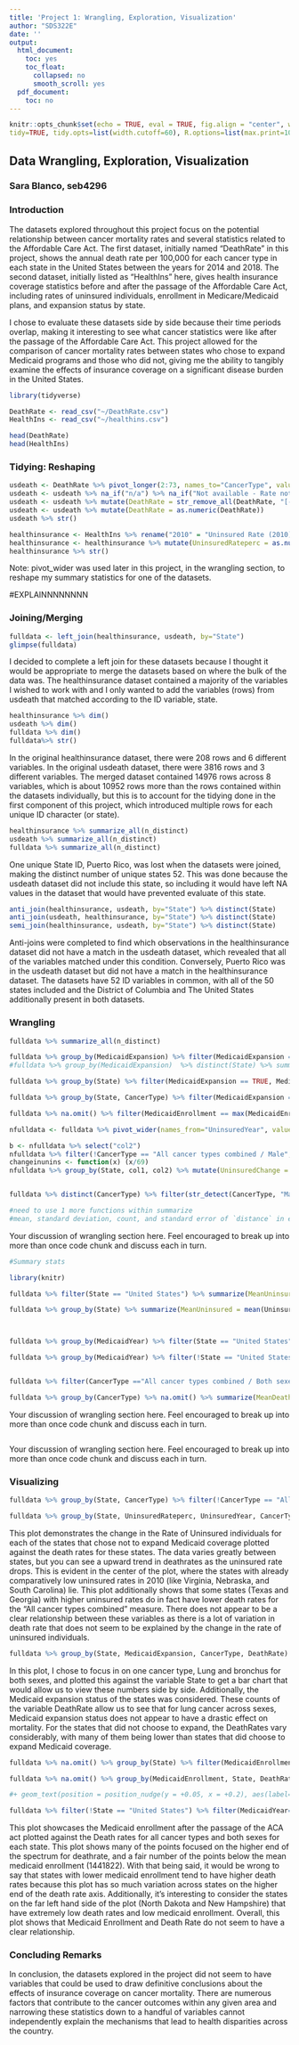 ```yaml
---
title: 'Project 1: Wrangling, Exploration, Visualization'
author: "SDS322E"
date: ''
output:
  html_document:
    toc: yes
    toc_float:
      collapsed: no
      smooth_scroll: yes
  pdf_document:
    toc: no
---
```


```r
knitr::opts_chunk$set(echo = TRUE, eval = TRUE, fig.align = "center", warning = F, message = F,
tidy=TRUE, tidy.opts=list(width.cutoff=60), R.options=list(max.print=100))
```

## Data Wrangling, Exploration, Visualization

### Sara Blanco, seb4296

### Introduction 

The datasets explored throughout this project focus on the potential relationship between cancer mortality rates and several statistics related to the Affordable Care Act. The first dataset, initially named "DeathRate" in this project, shows the annual death rate per 100,000 for each cancer type in each state in the United States between the years for 2014 and 2018. The second dataset, initially listed as "HealthIns" here, gives health insurance coverage statistics before and after the passage of the Affordable Care Act, including rates of uninsured individuals, enrollment in Medicare/Medicaid plans, and expansion status by state. 

I chose to evaluate these datasets side by side because their time periods overlap, making it interesting to see what cancer statistics were like after the passage of the Affordable Care Act. This project allowed for the comparison of cancer mortality rates between states who chose to expand Medicaid programs and those who did not, giving me the ability to tangibly examine the effects of insurance coverage on a significant disease burden in the United States. 

```R
library(tidyverse)

DeathRate <- read_csv("~/DeathRate.csv")
HealthIns <- read_csv("~/healthins.csv")

head(DeathRate)
head(HealthIns)

```

### Tidying: Reshaping

```R
usdeath <- DeathRate %>% pivot_longer(2:73, names_to="CancerType", values_to="DeathRate") 
usdeath <- usdeath %>% na_if("n/a") %>% na_if("Not available - Rate not displayed due to fewer than 10 deaths.")
usdeath <- usdeath %>% mutate(DeathRate = str_remove_all(DeathRate, "[- Female breast cancer only.]")) %>% mutate(State = str_replace_all(State, "All U.S. combined", "United States"))
usdeath <- usdeath %>% mutate(DeathRate = as.numeric(DeathRate))
usdeath %>% str()

healthinsurance <- HealthIns %>% rename("2010" = "Uninsured Rate (2010)") %>% rename("2015" = "Uninsured Rate (2015)")  %>% rename("2013" = "Medicaid Enrollment (2013)") %>% rename("2016" = "Medicaid Enrollment (2016)") %>% rename("MedicaidExpansion" = "State Medicaid Expansion (2016)") %>% pivot_longer(cols=c("2010":"2015"), names_to="UninsuredYear", values_to="UninsuredRateperc") %>% mutate(UninsuredRateperc = str_remove_all(UninsuredRateperc, "[-%]")) %>% pivot_longer(cols=c("2013":"2016"), names_to="MedicaidYear", values_to="MedicaidEnrollment") %>% select(-"Marketplace Tax Credits (2016)", -"Average Monthly Tax Credit (2016)", -"Employer Health Insurance Coverage (2015)", - "Marketplace Health Insurance Coverage (2016)", -"Health Insurance Coverage Change (2010-2015)", -"Medicare Enrollment (2016)", -"Uninsured Rate Change (2010-2015)", -"Medicaid Enrollment Change (2013-2016)")
healthinsurance <- healthinsurance %>% mutate(UninsuredRateperc = as.numeric(UninsuredRateperc))
healthinsurance %>% str()
```
Note: pivot_wider was used later in this project, in the wrangling section, to reshape my summary statistics for one of the datasets. 


#EXPLAINNNNNNNN
    
### Joining/Merging

```R
fulldata <- left_join(healthinsurance, usdeath, by="State")
glimpse(fulldata)
```
I decided to complete a left join for these datasets because I thought it would be appropriate to merge the datasets based on where the bulk of the data was. The healthinsurance dataset contained a majority of the variables I wished to work with and I only wanted to add the variables (rows) from usdeath that matched according to the ID variable, state. 

```R
healthinsurance %>% dim()
usdeath %>% dim()
fulldata %>% dim()
fulldata%>% str()
```
In the original healthinsurance dataset, there were 208 rows and 6 different variables. In the original usdeath dataset, there were 3816 rows and 3 different variables. The merged dataset contained 14976 rows across 8 variables, which is about 10952 rows more than the rows contained within the datasets individually, but this is to account for the tidying done in the first component of this project, which introduced multiple rows for each unique ID character (or state). 
```R
healthinsurance %>% summarize_all(n_distinct)
usdeath %>% summarize_all(n_distinct)
fulldata %>% summarize_all(n_distinct)
```
One unique State ID, Puerto Rico, was lost when the datasets were joined, making the distinct number of unique states 52. This was done because the usdeath dataset did not include this state, so including it would have left NA values in the dataset that would have prevented evaluate of this state. 

```R
anti_join(healthinsurance, usdeath, by="State") %>% distinct(State)
anti_join(usdeath, healthinsurance, by="State") %>% distinct(State)
semi_join(healthinsurance, usdeath, by="State") %>% distinct(State)
```
Anti-joins were completed to find which observations in the healthinsurance dataset did not have a match in the usdeath dataset, which revealed that all of the variables matched under this condition. Conversely, Puerto Rico was in the usdeath dataset but did not have a match in the healthinsurance dataset. The datasets have 52 ID variables in common, with all of the 50 states included and the District of Columbia and The United States additionally present in both datasets. 

###  Wrangling

```R
fulldata %>% summarize_all(n_distinct)

fulldata %>% group_by(MedicaidExpansion) %>% filter(MedicaidExpansion == TRUE) %>% distinct(State) %>% summarize(n=n())
#fulldata %>% group_by(MedicaidExpansion)  %>% distinct(State) %>% summarize(sum(MedicaidExpansion))

fulldata %>% group_by(State) %>% filter(MedicaidExpansion == TRUE, MedicaidYear == 2013) %>% select(MedicaidEnrollment) %>% distinct(MedicaidEnrollment)

fulldata %>% group_by(State, CancerType) %>% filter(MedicaidExpansion == TRUE) %>% filter(!CancerType == "All cancer types combined / Male", !CancerType == "All cancer types combined / Both sexes combined", !CancerType == "All cancer types combined / Female") %>% arrange(desc(DeathRate)) %>% distinct(DeathRate)

fulldata %>% na.omit() %>% filter(MedicaidEnrollment == max(MedicaidEnrollment)) %>% filter(!CancerType == "All cancer types combined / Male", !CancerType == "All cancer types combined / Both sexes combined", !CancerType == "All cancer types combined / Female") %>% filter(!State == "United States") %>% arrange(desc(MedicaidEnrollment)) %>% distinct(MedicaidEnrollment) %>% filter(MedicaidEnrollment==max(MedicaidEnrollment))

nfulldata <- fulldata %>% pivot_wider(names_from="UninsuredYear", values_from="UninsuredRateperc") %>% rename("col1"="2010", "col2"="2015") 

b <- nfulldata %>% select("col2")
nfulldata %>% filter(!CancerType == "All cancer types combined / Male", !CancerType == "All cancer types combined / Both sexes combined", !CancerType == "All cancer types combined / Female") %>% summarize(n_distinct(CancerType))
changeinunins <- function(x) (x/69)
nfulldata %>% group_by(State, col1, col2) %>% mutate(UninsuredChange = col1-col2) %>% summarize(PercentageDueToType = changeinunins(UninsuredChange)) %>% distinct(PercentageDueToType)


fulldata %>% distinct(CancerType) %>% filter(str_detect(CancerType, "Male"))

#need to use 1 more functions within summarize  
#mean, standard deviation, count, and standard error of `distance` in each month (i.e., averaged across `day`) for flights from the three different New York airports (`origin`). You will use your sd and count to find your se=sd/sqrt(count). Rename your summary variables inside of `summarize()`. 


```
Your discussion of wrangling section here. Feel encouraged to break up into more than once code chunk and discuss each in turn.

```R
#Summary stats

library(knitr)

fulldata %>% filter(State == "United States") %>% summarize(MeanUninsured = mean(UninsuredRateperc), SDUninsured = sd(UninsuredRateperc), MaxUninsured= max(UninsuredRateperc)) %>% kable(align = 'c')

fulldata %>% group_by(State) %>% summarize(MeanUninsured = mean(UninsuredRateperc), SDUninsured = sd(UninsuredRateperc), MaxUninsured= max(UninsuredRateperc)) %>% kable()



fulldata %>% group_by(MedicaidYear) %>% filter(State == "United States") %>% summarize(MeanEnrollment = mean(MedicaidEnrollment), SDEnrollment = sd(MedicaidEnrollment), MaxEnrollment= max(MedicaidEnrollment))  %>% kable()

fulldata %>% group_by(MedicaidYear) %>% filter(!State == "United States") %>% na.omit() %>% summarize(MeanEnrollment = mean(MedicaidEnrollment), SDEnrollment = sd(MedicaidEnrollment), MaxEnrollment= max(MedicaidEnrollment))  %>% kable()


fulldata %>% filter(CancerType =="All cancer types combined / Both sexes combined") %>% summarize(MeanDeath = mean(DeathRate), SDDeath = sd(DeathRate), MaxDeath= max(DeathRate), MinDeath=min(DeathRate))  %>% kable(align = 'c')

fulldata %>% group_by(CancerType) %>% na.omit() %>% summarize(MeanDeath = mean(DeathRate), SDDeath = sd(DeathRate), MaxDeath= max(DeathRate), MinDeath=min(DeathRate))  %>% kable(digits = 3)

```
Your discussion of wrangling section here. Feel encouraged to break up into more than once code chunk and discuss each in turn.

```R

```
Your discussion of wrangling section here. Feel encouraged to break up into more than once code chunk and discuss each in turn.

### Visualizing

```R
fulldata %>% group_by(State, CancerType) %>% filter(!CancerType == "All cancer types combined") %>% filter(!State == "United States") %>% distinct(CancerType) 

fulldata %>% group_by(State, UninsuredRateperc, UninsuredYear, CancerType, DeathRate, MedicaidExpansion) %>% filter(!State == "United States") %>% distinct(UninsuredRateperc) %>% arrange(desc(UninsuredRateperc)) %>% filter(CancerType == "All cancer types combined / Both sexes combined") %>% filter(MedicaidExpansion == FALSE) %>% ggplot(aes(y=UninsuredRateperc, x=DeathRate, color=State)) + geom_line() + geom_point(aes(shape=UninsuredYear), alpha=0.80) + scale_shape_manual(values=c(16, 25)) + ggtitle("Change in Uninsured and Death Rates of Non-Expanding States") + xlab("Death Rate for All cancer types combined / Both sexes combined") + ylab("Uninsured Rate") + theme(plot.title = element_text(hjust = 0.6)) + scale_y_continuous(breaks=seq(0,25,10)) + scale_x_continuous(breaks=seq(0,2000,100))+ theme_gray() + theme(legend.title = element_text( size=10), legend.text=element_text(size=7))+ theme(legend.key.size = unit(0.4, 'cm'))  
```
This plot demonstrates the change in the Rate of Uninsured individuals for each of the states that chose not to expand Medicaid coverage plotted against the death rates for these states. The data varies greatly between states, but you can see a upward trend in deathrates as the uninsured rate drops. This is evident in the center of the plot, where the states with already comparatively low uninsured rates in 2010 (like Virginia, Nebraska, and South Carolina) lie. This plot additionally shows that some states (Texas and Georgia) with higher uninsured rates do in fact have lower death rates for the "All cancer types combined" measure. There does not appear to be a clear relationship between these variables as there is a lot of variation in death rate that does not seem to be explained by the change in the rate of uninsured individuals. 

```R
fulldata %>% group_by(State, MedicaidExpansion, CancerType, DeathRate) %>% filter(!CancerType == "All cancer types combined") %>% filter(!State == "United States") %>% distinct(CancerType) %>% filter(CancerType == "Lung and bronchus / Both sexes combined") %>% ggplot(x=DeathRate, y=State, aes(y=State, fill=MedicaidExpansion)) + geom_bar(aes(x=DeathRate), stat = "summary") + geom_text(aes(x=DeathRate, y=State, label=DeathRate), size=2.5,hjust=1.5, color="white") + xlab("Death Rate for Lung and bronchus / Both sexes combined") + ggtitle("Lung and Bronchus Death by State") + scale_x_continuous(breaks=seq(0,800,100)) + scale_fill_brewer(palette="Set1")+ theme_gray() + theme(legend.title = element_text(size=10), legend.text=element_text(size=8)) + theme(plot.title = element_text(hjust = 0.5)) + theme(axis.text.y = element_text(size = 7))

```
In this plot, I chose to focus in on one cancer type, Lung and bronchus for both sexes, and plotted this against the variable State to get a bar chart that would allow us to view these numbers side by side. Additionally, the Medicaid expansion status of the states was considered. These counts of the variable DeathRate allow us to see that for lung cancer across sexes, Medicaid expansion status does not appear to have a drastic effect on mortality. For the states that did not choose to expand, the DeathRates vary considerably, with many of them being lower than states that did choose to expand Medicaid coverage. 

```R
fulldata %>% na.omit() %>% group_by(State) %>% filter(MedicaidEnrollment == max(MedicaidEnrollment)) %>% distinct(MedicaidEnrollment)

fulldata %>% na.omit() %>% group_by(MedicaidEnrollment, State, DeathRate, MedicaidYear) %>% filter(!State == "United States") %>% filter(CancerType == "All cancer types combined / Both sexes combined") %>% filter(MedicaidYear=="2016") %>% arrange(desc(MedicaidEnrollment)) %>% ggplot(aes(y=MedicaidEnrollment, x=DeathRate, color=State)) + geom_smooth(se=F, colour="grey") + geom_point(alpha =0.5) + scale_y_log10() + ggtitle("Enrollment and Death Rate Before and After ACA") + ylab("Medicaid Enrollment") + xlab("Death Rate for All cancer types combined / Both sexes combined") + theme_gray() + theme(legend.title = element_text( size=10), legend.text=element_text(size=7))+ theme(legend.key.size = unit(0.4, 'cm')) 

#+ geom_text(position = position_nudge(y = +0.05, x = +0.2), aes(label=State), size=2, color="black")

fulldata %>% filter(!State == "United States") %>% filter(MedicaidYear=="2016") %>% summarize(mean(MedicaidEnrollment))
```
This plot showcases the Medicaid enrollment after the passage of the ACA act plotted against the Death rates for all cancer types and both sexes for each state. This plot shows many of the points focused on the higher end of the spectrum for deathrate, and a fair number of the points below the mean medicaid enrollment (1441822). With that being said, it would be wrong to say that states with lower medicaid enrollment tend to have higher death rates because this plot has so much variation across states on the higher end of the death rate axis. Additionally, it's interesting to consider the states on the far left hand side of the plot (North Dakota and New Hampshire) that have extremely low death rates and low medicaid enrollment. Overall, this plot shows that Medicaid Enrollment and Death Rate do not seem to have a clear relationship. 

### Concluding Remarks

In conclusion, the datasets explored in the project did not seem to have variables that could be used to draw definitive conclusions about the effects of insurance coverage on cancer mortality. There are numerous factors that contribute to the cancer outcomes within any given area and narrowing these statistics down to a handful of variables cannot independently explain the mechanisms that lead to health disparities across the country. 




